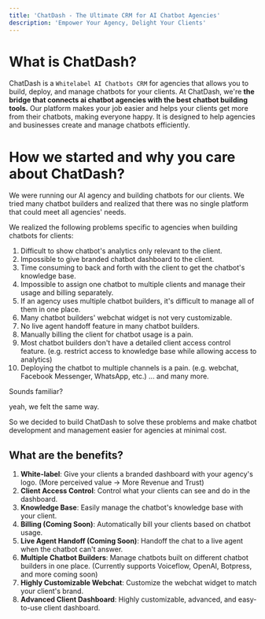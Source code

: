```yaml
---
title: 'ChatDash - The Ultimate CRM for AI Chatbot Agencies'
description: 'Empower Your Agency, Delight Your Clients'
---
```



# What is ChatDash?
ChatDash is a `Whitelabel AI Chatbots CRM` for agencies that allows you to build, deploy, and manage chatbots for your clients.
At ChatDash, we're **the bridge that connects ai chatbot agencies with the best chatbot building tools.** Our platform makes your job easier and helps your clients get more from their chatbots, making everyone happy. 
It is designed to help agencies and businesses create and manage chatbots efficiently.

# How we started and why you care about ChatDash?
We were running our AI agency and building chatbots for our clients.
We tried many chatbot builders and realized that there was no single platform that could meet all agencies' needs.

We realized the following problems specific to agencies when building chatbots for clients:

1. Difficult to show chatbot's analytics only relevant to the client.
2. Impossible to give branded chatbot dashboard to the client.
3. Time consuming to back and forth with the client to get the chatbot's knowledge base.
4. Impossible to assign one chatbot to multiple clients and manage their usage and billing separately.
5. If an agency uses multiple chatbot builders, it's difficult to manage all of them in one place.
6. Many chatbot builders' webchat widget is not very customizable.
7. No live agent handoff feature in many chatbot builders.
8. Manually billing the client for chatbot usage is a pain.
9. Most chatbot builders don't have a detailed client access control feature. (e.g. restrict access to knowledge base while allowing access to analytics)
10. Deploying the chatbot to multiple channels is a pain. (e.g. webchat, Facebook Messenger, WhatsApp, etc.)
... and many more.

Sounds familiar?

yeah, we felt the same way.

So we decided to build ChatDash to solve these problems 
and make chatbot development and management easier for agencies
at minimal cost.

## What are the benefits?

1. **White-label**: Give your clients a branded dashboard with your agency's logo. (More perceived value -> More Revenue and Trust)
2. **Client Access Control**: Control what your clients can see and do in the dashboard.
3. **Knowledge Base**: Easily manage the chatbot's knowledge base with your client.
4. **Billing (Coming Soon)**: Automatically bill your clients based on chatbot usage.
5. **Live Agent Handoff (Coming Soon)**: Handoff the chat to a live agent when the chatbot can't answer.
6. **Multiple Chatbot Builders**: Manage chatbots built on different chatbot builders in one place. (Currently supports Voiceflow, OpenAI, Botpress, and more coming soon)
7. **Highly Customizable Webchat**: Customize the webchat widget to match your client's brand.
8. **Advanced Client Dashboard**: Highly customizable, advanced, and easy-to-use client dashboard.
